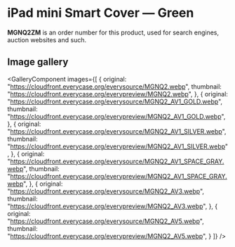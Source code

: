 
# iPad mini Smart Cover — Green

<Callout type='info' emoji='👉🏻'>**MGNQ2ZM** is an order number for this product, used for search engines, auction websites and such.</Callout>

## Image gallery

<GalleryComponent
    images={[
      {
        original: "https://cloudfront.everycase.org/everysource/MGNQ2.webp",
        thumbnail: "https://cloudfront.everycase.org/everypreview/MGNQ2.webp",
      },
      {
        original: "https://cloudfront.everycase.org/everysource/MGNQ2_AV1_GOLD.webp",
        thumbnail: "https://cloudfront.everycase.org/everypreview/MGNQ2_AV1_GOLD.webp",
      },
      {
        original: "https://cloudfront.everycase.org/everysource/MGNQ2_AV1_SILVER.webp",
        thumbnail: "https://cloudfront.everycase.org/everypreview/MGNQ2_AV1_SILVER.webp",
      },
      {
        original: "https://cloudfront.everycase.org/everysource/MGNQ2_AV1_SPACE_GRAY.webp",
        thumbnail: "https://cloudfront.everycase.org/everypreview/MGNQ2_AV1_SPACE_GRAY.webp",
      },
      {
        original: "https://cloudfront.everycase.org/everysource/MGNQ2_AV3.webp",
        thumbnail: "https://cloudfront.everycase.org/everypreview/MGNQ2_AV3.webp",
      },
      {
        original: "https://cloudfront.everycase.org/everysource/MGNQ2_AV5.webp",
        thumbnail: "https://cloudfront.everycase.org/everypreview/MGNQ2_AV5.webp",
      }
    ]}
  />
